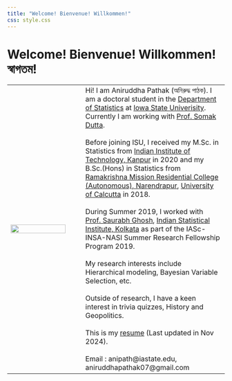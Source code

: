 ```yaml
---
title: "Welcome! Bienvenue! Willkommen!"
css: style.css
---
```


# Welcome! Bienvenue! Willkommen! &#2488;&#2509;&#2476;&#2494;&#2455;&#2468;&#2478;! 

|               |                            |
|---------------|----------------------------|
| <img style="float: center;" width="90%" height="90%" src="./media/A.jpg"> | Hi! I am Aniruddha Pathak (&#2437;&#2472;&#2495;&#2480;&#2497;&#2470;&#2509;&#2471; &#2474;&#2494;&#2464;&#2453;). I am a doctoral student in the [Department of Statistics](https://www.stat.iastate.edu/) at [Iowa State Univerisity](https://www.iastate.edu/). Currently I am working with [Prof. Somak Dutta](https://faculty.sites.iastate.edu/somakd/). <br><br> Before joining ISU, I received my M.Sc. in Statistics from [Indian Institute of Technology, Kanpur](https://www.iitk.ac.in/) in 2020 and my B.Sc.(Hons) in Statistics from [Ramakrishna Mission Residential College (Autonomous), Narendrapur](https://rkmrc.in/), [University of Calcutta](https://www.caluniv.ac.in/) in 2018. <br><br> During Summer 2019, I worked with [Prof. Saurabh Ghosh](https://www.isical.ac.in/~saurabh/), [Indian Statistical Institute, Kolkata](https://www.isical.ac.in/) as part of the IASc-INSA-NASI Summer Research Fellowship Program 2019. <br><br> My research interests include Hierarchical modeling, Bayesian Variable Selection, etc. <br><br> Outside of research, I have a keen interest in trivia quizzes, History and Geopolitics. <br><br> This is my [resume](./media/APathak_CV.pdf) (Last updated in Nov 2024). <br><br> Email : anipath@iastate.edu, aniruddhapathak07@gmail.com |


